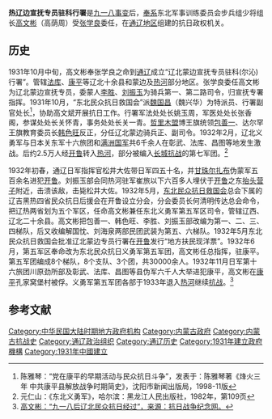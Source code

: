 {{Refimprove|time=2021-03-29T14:39:01+00:00}}
'''热辽边宣抚专员驻科行署'''是[[九一八事变|九一八事变]]后，[[奉系|奉系]]东北军事训练委员会步兵组少将组长[[高文彬|高文彬]]（高荫周）受[[张学良|张学良]]委任，在[[通辽市|通辽地区]]组建的抗日政权机关。
==历史==
1931年10月中旬，高文彬奉张学良之命到[[通辽县|通辽]]成立“辽北蒙边宣抚专员驻科(尔沁)行署”。管辖[[法库|法库]]、[[康平|康平]]等辽北十余县和蒙边及[[熱河省_(中華民國)|热河]]部分地区。张学良委任高文彬为辽北蒙边宣抚专员，委蒙人[[李胜|李胜]]、[[刘振玉|刘振玉]]为骑兵第一、第二路司令，归宣抚专署指挥。1931年10月，“东北民众抗日救国会”派[[魏国昌|魏国昌]]（魏兴华）为特派员、行署副官处长<ref>陈雅琴：“党在康平的早期活动与民众抗日斗争”，发表于：陈雅琴著《烽火三年 中共康平县解放战争时期简史》，沈阳市新闻出版局，1998-11版</ref>，协助高文斌开展抗日工作。行署军法处处长姚玉周，军医处处长张香阁，参谋处处长关怀青，事务处处长关一青。[[哲里木盟|哲里木盟]]博王旗统领[[包善一|包善一]]、达尔罕王旗教育委员长[[韩色旺|韩色旺]]反正，分任辽北蒙边骑兵正、副司令。1932年2月，辽北义勇军与日本关东军十六旅团和[[满洲国军|满洲国军]]共6千余人在彰武、法库、昌图等地发生激战。后约2.5万人经[[开鲁|开鲁]]转入[[热河省_(满洲国)|热河]]，部分被编入[[长城抗战|长城抗战]]的第七军团。<ref>元仁山：《东北义勇军》，哈尔滨：黑龙江人民出版社，1982年，第109页</ref>

1932年初春，通辽日军指挥官松井大佐带日军四五十名，并[[甘珠尔扎布|甘珠尔扎布]]伪蒙军五百余名进犯[[开鲁|开鲁]]。刘振玉部会同热河驻军崔旅以下六百多人埋伏于[[开鲁|开鲁]]之东[[抬头营子|抬头营子]]附近，击溃该敌，击毙松井大佐。1932年5月，[[东北民众抗日救国会|东北民众抗日救国会]]总会下属的辽吉黑热四省民众抗日后援会在开鲁设立分会，分会委员长何清明传达总会命令，把辽热两省划为五个军区，任命高文彬兼任东北义勇军第五军区司令，管辖辽西、辽北二十余县。高文彬把包善一、韩色旺、李胜、刘振玉部改编为第一、二、三、四梯队，后又收编解国忱、刘海泉两部民团武装为第五、六梯队。1932年5月东北民众抗日救国会批准辽北蒙边专员行署在[[开鲁|开鲁]]发行“地方扶民现洋票”。1932年6月，第五军区奉命改为东北民众抗日义勇军第五军团，高文彬任总指挥，驻康平。第五军团编成8个梯队，8个支队、3个团，共30000余人。1932年11月日军第十六旅团川原劲所部及彰武、法库、昌图等县伪军六千人大举进犯康平，高文彬在[[康平县|康平]]孔家窝堡村被俘。义勇军第五军团各部于1933年退入[[热河省_(满洲国)|热河]]继续[[热河抗战|抗战]]。<ref>[http://www.krzzjn.com/html/54262.html 高文彬：“九一八后辽北民众抗日经过”，来源：抗日战争纪念网。]</ref>

==参考文献==

{{Reflist|25em}}

[[Category:中华民国大陆时期地方政府机构|Category:中华民国大陆时期地方政府机构]]
[[Category:内蒙古政府|Category:内蒙古政府]]
[[Category:内蒙古抗战史|Category:内蒙古抗战史]]
[[Category:通辽政治组织|Category:通辽政治组织]]
[[Category:通辽历史|Category:通辽历史]]
[[Category:1931年建立政府機構|Category:1931年建立政府機構]]
[[Category:1931年中國建立|Category:1931年中國建立]]